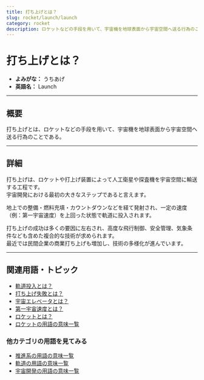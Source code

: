 ```yaml
---
title: 打ち上げとは？
slug: rocket/launch/launch
category: rocket
description: ロケットなどの手段を用いて、宇宙機を地球表面から宇宙空間へ送る行為のことである打ち上げの意味・定義・内容について解説します。  
---
```



<Head>
  <script type="application/ld+json">
    {`{
      "@context": "https://schema.org",
      "@type": "DefinedTerm",
      "name": "打ち上げ",
      "inDefinedTermSet": "https://www.space-portal.org",
      "termCode": "rocket/launch/launch",
      "description": "ロケットなどの手段を用いて、宇宙機を地球表面から宇宙空間へ送る行為のことである打ち上げの意味・定義・内容について解説します。  ",
      "url": "https://www.space-portal.org/docs/rocket/launch/launch"
    }`}
  </script>
</Head>

# 打ち上げとは？

- **よみがな：** うちあげ  
- **英語名：** Launch  

---

## 概要

打ち上げとは、ロケットなどの手段を用いて、宇宙機を地球表面から宇宙空間へ送る行為のことである。  

---

## 詳細

打ち上げは、ロケットや打上げ装置によって人工衛星や探査機を宇宙空間に輸送する工程です。  
宇宙開発における最初の大きなステップであると言えます。  

地上での整備・燃料充填・カウントダウンなどを経て発射され、一定の速度（例：第一宇宙速度）を上回った状態で軌道に投入されます。  

打ち上げの成功は多くの要因に左右され、高度な飛行制御、安全管理、気象条件なども含めた複合的な技術が求められます。  
最近では民間企業の商業打ち上げも増加し、技術の多様化が進んでいます。  

---

## 関連用語・トピック

- [軌道投入とは？](/orbit/operation/orbital-insertion)
- [打ち上げ失敗とは？](/rocket/launch/launch-failure)
- [宇宙エレベータとは？](/rocket/type/space-elevator)
- [第一宇宙速度とは？](/orbit/mechanics/first-cosmic-velocity)
- [ロケットとは？](/rocket/rocket)
- [ロケットの用語の意味一覧](/category/rocket)

### 他カテゴリの用語を見てみる
- [推進系の用語の意味一覧](/category/propulsion)
- [軌道の用語の意味一覧](/category/orbit)
- [宇宙開発の用語の意味一覧](/category/glossary)
